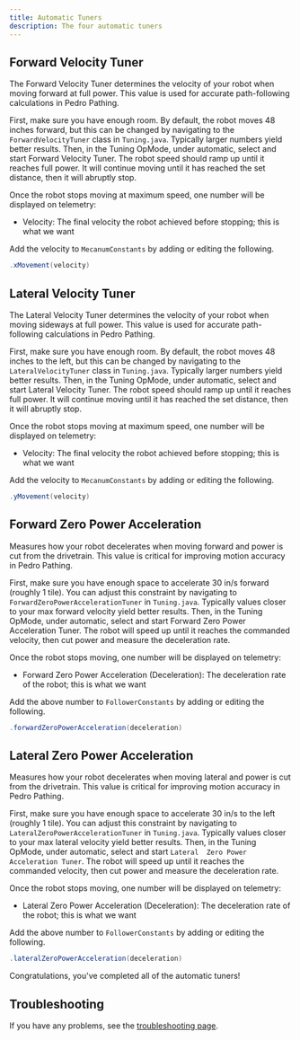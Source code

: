 ```yaml
---
title: Automatic Tuners
description: The four automatic tuners
---
```


## Forward Velocity Tuner

<Callout title="Purpose" type="info">
  The Forward Velocity Tuner determines the velocity of your robot when moving forward at full power. 
  This value is used for accurate path-following calculations in Pedro Pathing.
</Callout>

First, make sure you have enough room. By default, the robot moves 48 inches forward, but this can be 
changed by navigating to the `ForwardVelocityTuner` class in `Tuning.java`. Typically larger numbers yield
better results. Then, in the Tuning OpMode, under automatic, select and start Forward Velocity Tuner. The 
robot speed should ramp up until it reaches full power. It will continue moving until it has reached the set distance,
then it will abruptly stop.

Once the robot stops moving at maximum speed, one number will be displayed on telemetry:

- Velocity: The final velocity the robot achieved before stopping; this is what we want

Add the velocity to `MecanumConstants` by adding or editing the following.

```java title="Constants.java"
.xMovement(velocity)
```

## Lateral Velocity Tuner

<Callout title="Purpose" type="info">
  The Lateral Velocity Tuner determines the velocity of your robot when moving sideways at full power. 
  This value is used for accurate path-following calculations in Pedro Pathing.
</Callout>

First, make sure you have enough room. By default, the robot moves 48 inches to the left, but this can be 
changed by navigating to the `LateralVelocityTuner` class in `Tuning.java`. Typically larger numbers yield
better results. Then, in the Tuning OpMode, under automatic, select and start Lateral Velocity Tuner. The 
robot speed should ramp up until it reaches full power. It will continue moving until it has reached the set distance,
then it will abruptly stop.

Once the robot stops moving at maximum speed, one number will be displayed on telemetry:

- Velocity: The final velocity the robot achieved before stopping; this is what we want

Add the velocity to `MecanumConstants` by adding or editing the following.

```java title="Constants.java"
.yMovement(velocity)
```

## Forward Zero Power Acceleration

<Callout title="Purpose" type="info">
  Measures how your robot decelerates when moving forward and power is cut from the drivetrain. 
  This value is critical for improving motion accuracy in Pedro Pathing.
</Callout>

First, make sure you have enough space to accelerate 30 in/s forward (roughly 1 tile). You can adjust this constraint
by navigating to `ForwardZeroPowerAccelerationTuner` in `Tuning.java`. Typically values closer to your 
max forward velocity yield better results. Then, in the Tuning OpMode, under automatic, select and start Forward
Zero Power Acceleration Tuner. The robot will speed up until it reaches the commanded velocity, then cut power and measure the deceleration rate.

Once the robot stops moving, one number will be displayed on telemetry:

- Forward Zero Power Acceleration (Deceleration): The deceleration rate of the robot; this is what we want

Add the above number to `FollowerConstants` by adding or editing the following.

```java title="Constants.java"
.forwardZeroPowerAcceleration(deceleration)
```

## Lateral Zero Power Acceleration

<Callout title="Purpose" type="info">
  Measures how your robot decelerates when moving lateral and power is cut from the drivetrain. 
  This value is critical for improving motion accuracy in Pedro Pathing.
</Callout>

First, make sure you have enough space to accelerate 30 in/s to the left (roughly 1 tile). You can adjust this constraint
by navigating to `LateralZeroPowerAccelerationTuner` in `Tuning.java`. Typically values closer to your 
max lateral velocity yield better results. Then, in the Tuning OpMode, under automatic, select and start `Lateral 
Zero Power Acceleration Tuner`. The robot will speed up until it reaches the commanded velocity, then cut power and measure the deceleration rate.

Once the robot stops moving, one number will be displayed on telemetry:

- Lateral Zero Power Acceleration (Deceleration): The deceleration rate of the robot; this is what we want

Add the above number to `FollowerConstants` by adding or editing the following.

```java title="Constants.java"
.lateralZeroPowerAcceleration(deceleration)
```

Congratulations, you've completed all of the automatic tuners!

## Troubleshooting

If you have any problems, see the [troubleshooting page](/docs/pathing/tuning/troubleshooting).